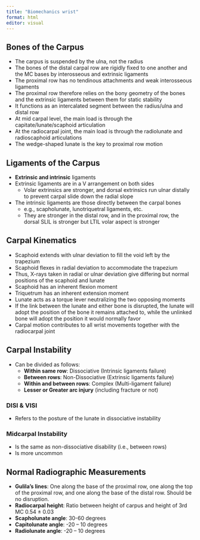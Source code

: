 ```yaml
---
title: "Biomechanics wrist"
format: html
editor: visual
---
```


## Bones of the Carpus
- The carpus is suspended by the ulna, not the radius
- The bones of the distal carpal row are rigidly fixed to one another and the MC bases by interosseous and extrinsic ligaments
- The proximal row has no tendinous attachments and weak interosseous ligaments
- The proximal row therefore relies on the bony geometry of the bones and the extrinsic ligaments between them for static stability
- It functions as an intercalated segment between the radius/ulna and distal row
- At mid carpal level, the main load is through the capitate/lunate/scaphoid articulation
- At the radiocarpal joint, the main load is through the radiolunate and radioscaphoid articulations
- The wedge-shaped lunate is the key to proximal row motion

## Ligaments of the Carpus
- **Extrinsic and intrinsic** ligaments
- Extrinsic ligaments are in a V arrangement on both sides
  - Volar extrinsics are stronger, and dorsal extrinsics run ulnar distally to prevent carpal slide down the radial slope
- The intrinsic ligaments are those directly between the carpal bones
  - e.g., scapholunate, lunotriquetral ligaments, etc.
  - They are stronger in the distal row, and in the proximal row, the dorsal SLIL is stronger but LTIL volar aspect is stronger

## Carpal Kinematics
- Scaphoid extends with ulnar deviation to fill the void left by the trapezium
- Scaphoid flexes in radial deviation to accommodate the trapezium
- Thus, X-rays taken in radial or ulnar deviation give differing but normal positions of the scaphoid and lunate
- Scaphoid has an inherent flexion moment
- Triquetrum has an inherent extension moment
- Lunate acts as a torque lever neutralizing the two opposing moments
- If the link between the lunate and either bone is disrupted, the lunate will adopt the position of the bone it remains attached to, while the unlinked bone will adopt the position it would normally favor
- Carpal motion contributes to all wrist movements together with the radiocarpal joint

## Carpal Instability
- Can be divided as follows:
  - **Within same row**: Dissociative (Intrinsic ligaments failure)
  - **Between rows**: Non-Dissociative (Extrinsic ligaments failure)
  - **Within and between rows**: Complex (Multi-ligament failure)
  - **Lesser or Greater arc injury** (including fracture or not)

### DISI & VISI
- Refers to the posture of the lunate in dissociative instability

### Midcarpal Instability
- Is the same as non-dissociative disability (i.e., between rows)
- Is more uncommon

## Normal Radiographic Measurements
- **Gulila’s lines**: One along the base of the proximal row, one along the top of the proximal row, and one along the base of the distal row. Should be no disruption.
- **Radiocarpal height**: Ratio between height of carpus and height of 3rd MC 0.54 ± 0.03
- **Scapholunate angle**: 30-60 degrees
- **Capitolunate angle**: -20 – 10 degrees
- **Radiolunate angle**: -20 – 10 degrees

